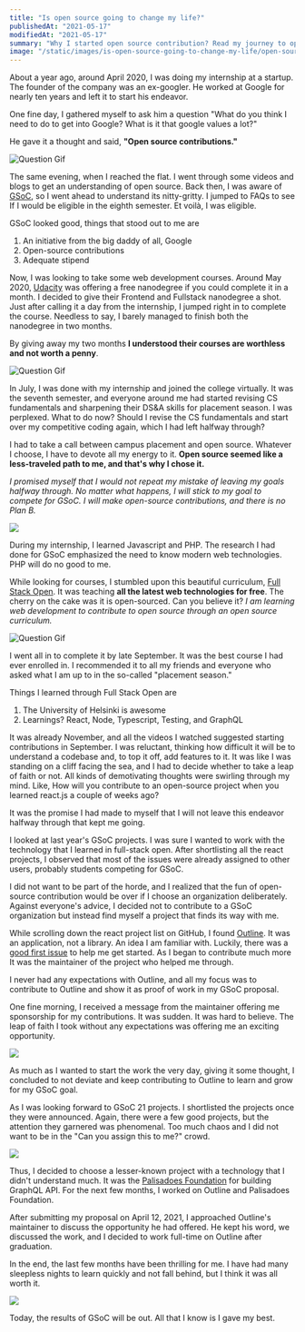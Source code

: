 ```yaml
---
title: "Is open source going to change my life?"
publishedAt: "2021-05-17"
modifiedAt: "2021-05-17"
summary: "Why I started open source contribution? Read my journey to open source and GSoC."
image: "/static/images/is-open-source-going-to-change-my-life/open-source-banner.png"
---
```


About a year ago, around April 2020, I was doing my internship at a startup. The founder of the company was an ex-googler. He worked at Google for nearly ten years and left it to start his endeavor.

One fine day, I gathered myself to ask him a question "What do you think I need to do to get into Google? What is it that google values a lot?"

He gave it a thought and said, __"Open source contributions."__

![Question Gif](https://media.giphy.com/media/hSjTnJLpXsfK5Erf84/giphy.gif)

The same evening, when I reached the flat. I went through some videos and blogs to get an understanding of open source. 
Back then, I was aware of [GSoC](https://summerofcode.withgoogle.com/), so I went ahead to understand its nitty-gritty.
I jumped to FAQs to see If I would be eligible in the eighth semester. Et voilà, I was eligible.

GSoC looked good, things that stood out to me are

1. An initiative from the big daddy of all, Google
1. Open-source contributions
1. Adequate stipend

Now, I was looking to take some web development courses. 
Around May 2020, [Udacity](https://www.udacity.com/) was offering a free nanodegree if you could complete it in a month. 
I decided to give their Frontend and Fullstack nanodegree a shot. Just after calling it a day from the internship, I jumped right in to complete the course.
Needless to say, I barely managed to finish both the nanodegree in two months.

By giving away my two months __I understood their courses are worthless and not worth a penny__.

![Question Gif](https://media.giphy.com/media/hWGBKil1b9fpR5go1f/giphy.gif)


In July, I was done with my internship and joined the college virtually.
It was the seventh semester, and everyone around me had started revising CS fundamentals and sharpening their DS&A skills for placement season. 
I was perplexed. What to do now? Should I revise the CS fundamentals and start over my competitive coding again, which I had left halfway through?

I had to take a call between campus placement and open source.
Whatever I choose, I have to devote all my energy to it. __Open source seemed like a less-traveled path to me, and that's why I chose it.__

_I promised myself that I would not repeat my mistake of leaving my goals halfway through. No matter what happens, I will stick to my goal to compete for GSoC. I will make open-source contributions, and there is no Plan B._

![](https://media.giphy.com/media/d2ZfqZY5eSCR0rza/giphy.gif)

During my internship, I learned Javascript and PHP. 
The research I had done for GSoC emphasized the need to know modern web technologies. PHP will do no good to me.

While looking for courses, I stumbled upon this beautiful curriculum, [Full Stack Open](https://fullstackopen.com/en).
It was teaching __all the latest web technologies for free__. The cherry on the cake was it is open-sourced. 
Can you believe it? _I am learning web development to contribute to open source through an open source curriculum._

![Question Gif](https://media.giphy.com/media/3orif6VNs9bY0L75Ic/giphy.gif)

I went all in to complete it by late September. It was the best course I had ever enrolled in. I recommended it to all my friends and everyone who asked what I am up to in the so-called "placement season."

Things I learned through Full Stack Open are

1. The University of Helsinki is awesome
1. Learnings? React, Node, Typescript, Testing, and GraphQL

It was already November, and all the videos I watched suggested starting contributions in September. I was reluctant, thinking how difficult it will be to understand a codebase and, to top it off, add features to it. It was like I was standing on a cliff facing the sea, and I had to decide whether to take a leap of faith or not. All kinds of demotivating thoughts were swirling through my mind. Like, How will you contribute to an open-source project when you learned react.js a couple of weeks ago?

It was the promise I had made to myself that I will not leave this endeavor halfway through that kept me going.

I looked at last year's GSoC projects. I was sure I wanted to work with the technology that I learned in full-stack open. After shortlisting all the react projects, I observed that most of the issues were already assigned to other users, probably students competing for GSoC.

I did not want to be part of the horde, and I realized that the fun of open-source contribution would be over if I choose an organization deliberately. Against everyone's advice, I decided not to contribute to a GSoC organization but instead find myself a project that finds its way with me.

While scrolling down the react project list on GitHub, I found [Outline](https://github.com/outline/outline). It was an application, not a library. An idea I am familiar with. Luckily, there was a [good first issue](https://github.com/outline/outline/issues?q=is%3Aissue+is%3Aopen+label%3A%22good+first+issue%22) to help me get started. As I began to contribute much more It was the maintainer of the project who helped me through.

I never had any expectations with Outline, and all my focus was to contribute to Outline and show it as proof of work in my GSoC proposal.

One fine morning, I received a message from the maintainer offering me sponsorship for my contributions. It was sudden. It was hard to believe. The leap of faith I took without any expectations was offering me an exciting opportunity.

![](https://media.giphy.com/media/KDtsBk1vqYWbWghFbu/giphy.gif)

As much as I wanted to start the work the very day, giving it some thought, I concluded to not deviate and keep contributing to Outline to learn and grow for my GSoC goal.

As I was looking forward to GSoC 21 projects. I shortlisted the projects once they were announced. Again, there were a few good projects, but the attention they garnered was phenomenal. Too much chaos and I did not want to be in the "Can you assign this to me?" crowd.

![](https://media.giphy.com/media/3o6ZsV0La9mS0gXkNG/giphy.gif)

Thus, I decided to choose a lesser-known project with a technology that I didn't understand much. It was the [Palisadoes Foundation](http://www.palisadoes.org/) for building GraphQL API. For the next few months, I worked on Outline and Palisadoes Foundation.

After submitting my proposal on April 12, 2021, I approached Outline's maintainer to discuss the opportunity he had offered. He kept his word, we discussed the work, and I decided to work full-time on Outline after graduation.

In the end, the last few months have been thrilling for me. I have had many sleepless nights to learn quickly and not fall behind, but I think it was all worth it.

![](https://media.giphy.com/media/IgXGrxwElyt755rSyX/giphy.gif)

Today, the results of GSoC will be out. All that I know is I gave my best.
